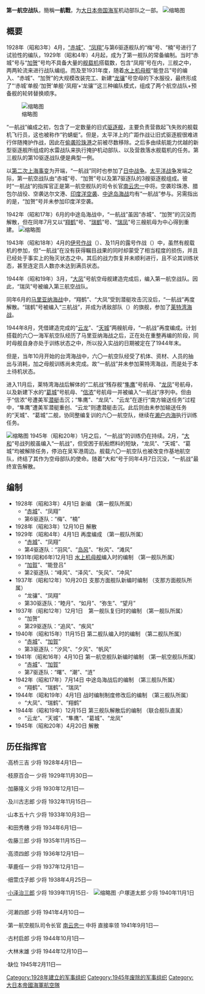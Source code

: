 {{來源|time=2014-11-06}}
'''第一航空战队'''，簡稱'''一航戰'''，为[[大日本帝国海军|大日本帝国海军]]机动部队之一部。
[[File:JapaneseAircraftCarrierAkagi3Deck.jpg|缩略图]]

== 概要 ==
1928年（昭和3年）4月，[[赤城号航空母舰|“赤城”]]、[[凤翔号航空母舰|“凤翔”]]与第6驱逐舰队的“梅”号、“楠”号进行了试验性的编队，1929年（昭和4年）4月起，成为了第一舰队的常备编制。当时“赤城”号与“[[加贺号航空母舰|加贺]]”号均不具备大量的[[舰载机|舰载机]]搭载数，包含“凤翔”号在内，三舰之中，两两轮流来进行战队编组。而及至1931年度，随着[[水上機母艦|水上机母舰]]“能登吕”号的编入、“赤城”、“加贺”的大规模改装完工、新建“[[龍驤號航空母艦|龙骧]]”号空母的下水服役，最终形成了“‘赤城’单舰·‘加贺’单舰·‘凤翔’+‘龙骧’”这三种编队模式，组成了两个航空战队+预备舰的轮转替换顺序。

[[File:Japanese_aircraft_carrier_Hōshō1922a.jpg|缩略图]]

“一航战”编成之初，包含了一定数量的旧式[[驱逐舰|驱逐舰]]，主要负责营救起飞失败的舰载机飞行员，这也被称作“钓蜻蜓”。但是，太平洋上的广距作战让旧式驱逐舰很难进行伴随掩护作战，因此在[[偷袭珍珠港|偷袭珍珠港]]之前被尽数移除。之后多由续航能力优越的新型驱逐舰所组成的水雷战队来执行掩护机动部队、以及营救落水舰载机的任务。第三舰队的第10驱逐战队便是典型一例。

以[[八一三事变|第二次上海事变]]为开端，“一航战”同时也参加了[[抗日战争|日中战争]]。[[太平洋战争|太平洋战争]]发端之际，第一航空战队由“赤城”号、“加贺”号以及第7驱逐队的3艘驱逐舰组成。彼时“一航战”的指挥官正是第一航空舰队的司令长官[[南云忠一|南云忠一]]中将。空袭珍珠港、腊包尔战役、空袭达尔文港、[[印度洋空襲|印度洋空袭]]、[[中途岛海战|中途岛海战]]均有“一航战”参与。另需指出的是，“加贺”号并未参加印度洋空袭。

1942年（昭和17年）6月的中途岛海战中，“一航战”虽因“赤城”、“加贺”的沉没而解散，但在同年7月又以“[[翔鹤号航空母舰|翔鹤]]”号、“[[瑞鶴號航空母艦|瑞鹤]]”号、“[[瑞鳳號航空母艦|瑞凤]]”号三艘航母为中心得到重建。
[[File:Air_Attack_on_Japanese_Carriers_Kagi_and_Akagi,_Midway_Battle.jpg|缩略图]]

1943年（昭和18年）4月的[[一號作戰|伊号作战]]（{{lang-ja|イ号作戦}}）、及11月的露号作战（{{lang|ja|ろ号作戦}}）中，虽然有舰载机的参加，但“一航战”在没有获得瞩目战果的同时却蒙受了相当程度的损伤，并且已经处于事实上的殆灭状态之中。其后的战力恢复并未顺利进行，且不论其训练状态，甚至连定员人数亦未达到满员状态。

1944年（昭和19年）3月，“[[大鳳號航空母艦|大凤]]”号航空母舰建造完成后，编入第一航空战队。因此，“瑞凤”号被编入第三航空战队。

同年6月的[[馬里亞納海戰|马里亚纳海战]]中，“翔鹤”、“大凤”受到潜艇攻击沉没后，“一航战”再度解散。“瑞鹤”号被编入“三航战”，并成为诱敌部队（{{lang|ja|囮部队}}）的旗舰，参加了[[莱特湾海战|莱特湾海战]]。

1944年8月，凭借建造完成的“[[雲龍號航空母艦|云龙]]”、“[[天城號航空母艦|天城]]”两艘航母，“一航战”再度编成。计划搭载的六〇一海军航空队经历了马里亚纳海战之后，正在处在重整再编的阶段，同时母舰自身亦处于训练状态之中，所以投入实战的日期被定在了1944年末。

但是，当年10月开始的台湾海战中，六〇一航空队经受了机体、资材、人员的抽出与消耗，加之母舰训练尚未完成。故“一航战”并未参加莱特湾海战，而是处于本土待机状态。

进入11月后，莱特湾海战后解体的“二航战”残存舰“[[隼鷹號航空母艦|隼鹰]]”号航母、“[[龍鳳號航空母艦|龙凤]]”号航母，以及新建下水的“[[葛城號航空母艦|葛城]]”号航母、“[[信濃號航空母艦|信浓]]”号航母一并被编入“一航战”序列中。但由于“信浓”号遭美军[[潜艇|潜艇]]击沉；“隼鹰”、“龙凤”、“云龙”在遂行“南方输送任务”过程中，“隼鹰”遭美军潜艇重创、“云龙”则遭潜艇击沉。此后则由未参加输送任务的“天城”、“葛城”二舰，协同整编复训的六〇一航空队，继续在[[濑户内海|濑户内海]]执行训练任务。

[[File:Japanese_battleship_Yamato_is_hit_by_a_bomb_during_the_Battle_of_the_Sibuyan_Sea,_24_October_1944_(80-G-325952).jpg|缩略图]]
1945年（昭和20年）1月之后，“一航战”的训练仍在持续。2月，“[[大和號戰艦|大和]]”号战列舰虽编入“一航战”，但受困于航船燃料的短缺，“龙凤”、“天城”、“葛城”均被解除任务，停泊在吴军港周边。舰载六〇一航空队也被改变作基地航空队，终结了其作为空母部队的使命。随着“大和”号于同年4月7日沉没，“一航战”最终宣告解散。

== 编制 ==
* 1928年（昭和3年）4月1日  新编  （第一舰队所属）
**  “[[赤城號航空母艦|赤城]]”、“凤翔” 
**  第6驱逐队：“梅”、“楠”
* 1928年（昭和3年）12月10日 解散
* 1929年（昭和4年）4月1日  再度编成  （第一舰队所属）
** “[[赤城號航空母艦|赤城]]”、“凤翔”
** 第4驱逐队：“羽风”、“[[島風號驅逐艦|岛风]]”、“秋风”、“滩风”
* 1931年(昭和6年)12月1日   [[水上機母艦|水上机母舰]]编入时的编制    （第一舰队所属）
** “[[加賀號航空母艦|加賀]]”、“能登吕”
** 第2驱逐队：“峰风”、“泽风”、“矢风”、“冲风”
* 1937年（昭和12年）10月20日  支那方面舰队新编时编制  （支那方面舰队所属）
** “龙骧”、“凤翔”
** 第30驱逐队：“睦月”、“如月”、“弥生”、“望月”
* 1937年（昭和12年）12月1日　第一舰队复归时的编制  （第一舰队所属）
** “加贺”
** 第29驱逐队：“追风”、“疾风”
* 1940年（昭和15年）11月15日 第二舰队编入时的编制   （第二舰队所属）
** “[[赤城號航空母艦|赤城]]”、“[[加賀號航空母艦|加賀]]”
** 第3驱逐队：“汐风”、“夕风”、“帆风”
* 1941年（昭和16年）4月10日  第一航空舰队新编时编制  （第一航空舰队所属）
** “[[赤城號航空母艦|赤城]]”、“[[加賀號航空母艦|加賀]]”
** 第7驱逐队：“曙”、“潮”、“涟”
* 1942年（昭和17年）7月14日  中途岛海战后的编制    （第三舰队所属）
** “翔鹤”、“瑞鹤”、“瑞凤”
* 1944年（昭和19年）4月1日   战时编制制度修改后的编制  （第三舰队所属）
** “大凤”、“瑞鹤”、“翔鹤”
* 1944年（昭和19年）12月15日   第三舰队解散后的编制  （联合舰队直属）
**  “云龙”、“天城”、“隼鹰”、“葛城”、“龙凤”
* 1945年（昭和20年）4月20日  解散

== 历任指挥官 ==
·高桥三吉 少将  1928年4月1日—

·枝原百合一 少将 1929年11月30日—

·加藤隆义 少将 1930年12月1日—

·及川古志郎 少将 1932年11月15日—

·山本五十六 少将 1933年10月3日—

·和田秀穗 少将 1934年6月1日—

·佐藤三郎 少将 1935年11月15日—

·高须四郎 少将 1936年12月1日—

·草鹿任一 少将 1937年12月1日—

·细萱戊子郎 少将 1938年4月25日—

·[[小澤治三郎|小泽治三郎]] 少将 1939年11月15日-　[[File:Ozawa11.jpg|缩略图]]
·户塚道太郎 少将 1940年11月1日—

·河濑四郎 少将 1941年4月10日—

·第一航空舰队司令长官 [[南云忠一|南云忠一]] 中将 直接率领 1941年9月1日— 

·古村启郎 少将 1944年10月1日—

·大林末雄 少将 1944年12月10日—

·缺位 1945年2月11日—

[[Category:1928年建立的军事组织|Category:1928年建立的军事组织]]
[[Category:1945年废除的军事组织|Category:1945年废除的军事组织]]
[[Category:大日本帝國海軍航空隊|Category:大日本帝國海軍航空隊]]